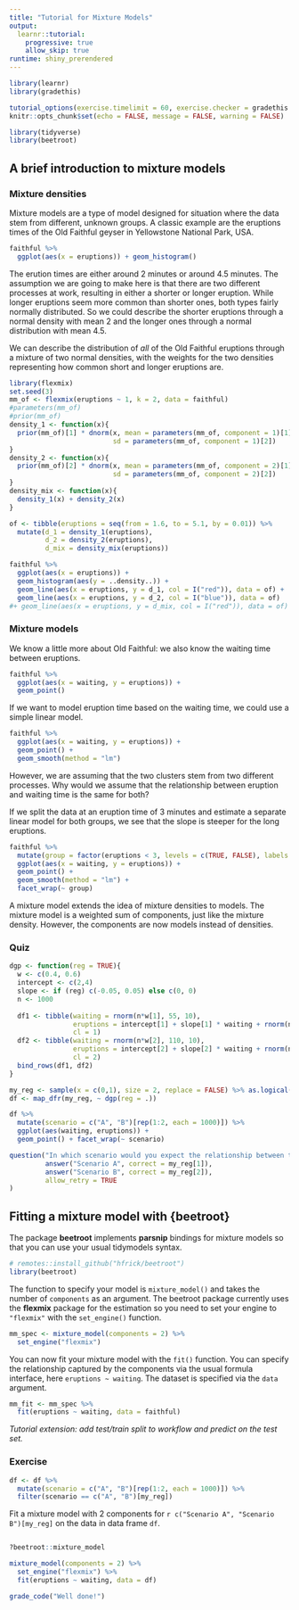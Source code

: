 ```yaml
---
title: "Tutorial for Mixture Models"
output: 
  learnr::tutorial:
    progressive: true
    allow_skip: true
runtime: shiny_prerendered
---
```


```r
library(learnr)
library(gradethis)

tutorial_options(exercise.timelimit = 60, exercise.checker = gradethis::grade_learnr)
knitr::opts_chunk$set(echo = FALSE, message = FALSE, warning = FALSE)

library(tidyverse)
library(beetroot)
```

## A brief introduction to mixture models

### Mixture densities

Mixture models are a type of model designed for situation where the data stem from different, unknown groups. A classic example are the eruptions times of the Old Faithful geyser in Yellowstone National Park, USA. 

```r
faithful %>% 
  ggplot(aes(x = eruptions)) + geom_histogram()
```

The erution times are either around 2 minutes or around 4.5 minutes. The assumption we are going to make here is that there are two different processes at work, resulting in either a shorter or longer eruption. While longer eruptions seem more common than shorter ones, both types fairly normally distributed. So we could describe the shorter eruptions through a normal density with mean 2 and the longer ones through a normal distribution with mean 4.5. 

We can describe the distribution of _all_ of the Old Faithful eruptions through a mixture of two normal densities, with the weights for the two densities representing how common short and longer eruptions are.

<!-- FIXME: add plot with two estimated densities and their mixture -->
```r
library(flexmix)
set.seed(3)
mm_of <- flexmix(eruptions ~ 1, k = 2, data = faithful)
#parameters(mm_of)
#prior(mm_of)
density_1 <- function(x){ 
  prior(mm_of)[1] * dnorm(x, mean = parameters(mm_of, component = 1)[1],
                          sd = parameters(mm_of, component = 1)[2])
}
density_2 <- function(x){ 
  prior(mm_of)[2] * dnorm(x, mean = parameters(mm_of, component = 2)[1],
                          sd = parameters(mm_of, component = 2)[2])
}
density_mix <- function(x){
  density_1(x) + density_2(x)
}

of <- tibble(eruptions = seq(from = 1.6, to = 5.1, by = 0.01)) %>% 
  mutate(d_1 = density_1(eruptions),
         d_2 = density_2(eruptions),
         d_mix = density_mix(eruptions))

faithful %>% 
  ggplot(aes(x = eruptions)) +
  geom_histogram(aes(y = ..density..)) +
  geom_line(aes(x = eruptions, y = d_1, col = I("red")), data = of) +
  geom_line(aes(x = eruptions, y = d_2, col = I("blue")), data = of) 
#+ geom_line(aes(x = eruptions, y = d_mix, col = I("red")), data = of)
```



### Mixture models

We know a little more about Old Faithful: we also know the waiting time between eruptions.

```r
faithful %>% 
  ggplot(aes(x = waiting, y = eruptions)) +
  geom_point() 
```

If we want to model eruption time based on the waiting time, we could use a simple linear model.

```r
faithful %>% 
  ggplot(aes(x = waiting, y = eruptions)) +  
  geom_point() + 
  geom_smooth(method = "lm")
```

However, we are assuming that the two clusters stem from two different processes. Why would we assume that the relationship between eruption and waiting time is the same for both?

If we split the data at an eruption time of 3 minutes and estimate a separate linear model for both groups, we see that the slope is steeper for the long eruptions.

```r
faithful %>% 
  mutate(group = factor(eruptions < 3, levels = c(TRUE, FALSE), labels = c("short", "long"))) %>% 
  ggplot(aes(x = waiting, y = eruptions)) +
  geom_point() + 
  geom_smooth(method = "lm") + 
  facet_wrap(~ group)
```

A mixture model extends the idea of mixture densities to models. The mixture model is a weighted sum of components, just like the mixture density. However, the components are now models instead of densities. 


### Quiz


```r
dgp <- function(reg = TRUE){
  w <- c(0.4, 0.6)
  intercept <- c(2,4)
  slope <- if (reg) c(-0.05, 0.05) else c(0, 0)
  n <- 1000
  
  df1 <- tibble(waiting = rnorm(n*w[1], 55, 10),
                eruptions = intercept[1] + slope[1] * waiting + rnorm(n*w[1]),
                cl = 1)
  df2 <- tibble(waiting = rnorm(n*w[2], 110, 10),
                eruptions = intercept[2] + slope[2] * waiting + rnorm(n*w[2]),
                cl = 2)
  bind_rows(df1, df2)
}

my_reg <- sample(x = c(0,1), size = 2, replace = FALSE) %>% as.logical()
df <- map_dfr(my_reg, ~ dgp(reg = .)) 

df %>% 
  mutate(scenario = c("A", "B")[rep(1:2, each = 1000)]) %>% 
  ggplot(aes(waiting, eruptions)) + 
  geom_point() + facet_wrap(~ scenario)

```

```r
question("In which scenario would you expect the relationship between the waiting time and the duration of the eruption to vary between clusters?",
         answer("Scenario A", correct = my_reg[1]),
         answer("Scenario B", correct = my_reg[2]),
         allow_retry = TRUE
)

```

## Fitting a mixture model with {beetroot}

The package **beetroot** implements **parsnip** bindings for mixture models so that you can use your usual tidymodels syntax. 

```r
# remotes::install_github("hfrick/beetroot")
library(beetroot)
```
The function to specify your model is `mixture_model()` and takes the number of `components` as an argument. The beetroot package currently uses the **flexmix** package for the estimation so you need to set your engine to `"flexmix"` with the `set_engine()` function.

```r
mm_spec <- mixture_model(components = 2) %>% 
  set_engine("flexmix")
```

You can now fit your mixture model with the `fit()` function. You can specify the relationship captured by the components via the usual formula interface, here `eruptions ~ waiting`. The dataset is specified via the `data` argument.

```r
mm_fit <- mm_spec %>%
  fit(eruptions ~ waiting, data = faithful)
```

_Tutorial extension: add test/train split to workflow and predict on the test set._


### Exercise

```r
df <- df %>% 
  mutate(scenario = c("A", "B")[rep(1:2, each = 1000)]) %>% 
  filter(scenario == c("A", "B")[my_reg])
```

Fit a mixture model with 2 components for `r c("Scenario A", "Scenario B")[my_reg]` on the data in data frame `df`.

```r

```

```r
?beetroot::mixture_model
```

```r
mixture_model(components = 2) %>% 
  set_engine("flexmix") %>% 
  fit(eruptions ~ waiting, data = df)
```

```r
grade_code("Well done!")
```




